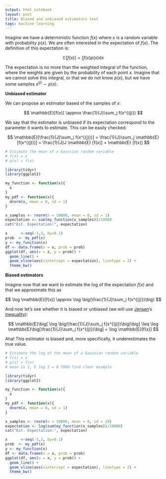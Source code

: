 ```yaml
---
output: html_notebook
layout: post
title: Biased and unbiased estimators test
tags: machine learning
---
```


Imagine we have a deterministic function $f(x)$ where $x$ is a random variable with probability $p(x)$.
We are often interested in the expectation of $f(x)$. The definition of this expectation is:

$$
\mathbb{E}[f(x)] = \int f(x)p(x) \text{d}x
$$

The expectation is no more than the weighted integral of the function, where the weights are given by the probability of each point $x$. Imagine that we cannot solve this integral, or that we do not know $p(x)$, but we have some samples $x^{(j)} \sim p(x)$. 

**Unbiased estimator**

We can propose an estimator based of the samples of $x$:

$$
\mathbb{E}[f(x)] \approx \frac{1}{J}\sum_j f(x^{(j)})
$$

We say that the estimator is unbiased if its expectation correspond to the parameter it wants to estimate. This can be easily checked:

$$
\mathbb{E}[\frac{1}{J}\sum_j f(x^{(j)})] = 
\frac{1}{J}\sum_j \mathbb{E} [f(x^{(j)})] = 
\frac{1}{J}J \mathbb{E} [f(x)] =
\mathbb{E} [f(x)] 
$$


```r
# Estimate the mean of a Gaussian random variable
# f(x) = x
# p(x) = f(x)

library(tidyr)
library(ggplot2)

my_function <- function(x){
  x
}
my_pdf <- function(x){
  dnorm(x, mean = 0, sd = 1)
}

x_samples <- rnorm(n = 10000, mean = 0, sd = 1)
expectation <- sum(my_function(x_samples))/10000
cat("Est. Expectation:", expectation)

x      <-seq(-3,3, by=0.1)
prob  <- my_pdf(x)
y <- my_function(x) 
df <- data.frame(x = x, prob = prob)
ggplot(df, aes(x = x, y = prob)) + 
  geom_line() + 
  geom_vline(aes(xintercept = expectation), linetype = 2) + 
  theme_bw()
```


**Biased estimators**

Imagine now that we want to estimate the log of the expectation $f(x)$ and that we approximate this as

$$
\log \mathbb{E}[f(x)] \approx \log \big(\frac{1}{J}\sum_j f(x^{(j)})\big)
$$

And now let's see whether it is biased or unbiased (we will use [Jensen](https://en.wikipedia.org/wiki/Johan_Jensen_(mathematician))'s [inequality](http://mark.reid.name/blog/behold-jensens-inequality.html)):

$$
\mathbb{E}\big[ \log \big(\frac{1}{J}\sum_j f(x^{(j)})\big)\big] 
\leq
\log \mathbb{E}\big[\frac{1}{J}\sum_j f(x^{(j)})\big] 
=
\log \mathbb{E}[f(x)]
$$

Aha! This estimator is biased and, more specifically, it underestimates the true value.	

```r
# Estimate the log of the mean of a Gaussian random variable
# f(x) = x
# p(x) = f(x)
# mean is 1, E log 1 = 0 TDOO find clear example

library(tidyr)
library(ggplot2)

my_function <- function(x){
  x
}
my_pdf <- function(x){
  dnorm(x, mean = 0, sd = 1)
}

x_samples <- rnorm(n = 10000, mean = 0, sd = 10)
expectation <- log(sum(my_function(x_samples))/10000)
cat("Est. Expectation:", expectation)

x      <-seq(-3,3, by=0.1)
prob  <- my_pdf(x)
y <- my_function(x) 
df <- data.frame(x = x, prob = prob)
ggplot(df, aes(x = x, y = prob)) + 
  geom_line() + 
  geom_vline(aes(xintercept = expectation), linetype = 2) + 
  theme_bw()
```
